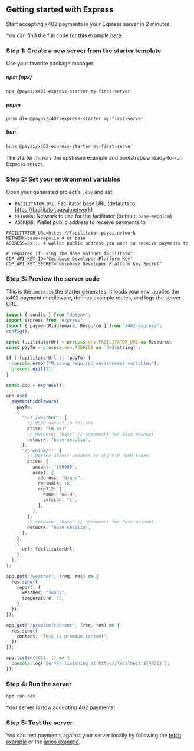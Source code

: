 ## Getting started with Express

Start accepting x402 payments in your Express server in 2 minutes.

<Note>You can find the full code for this example [here](https://github.com/coinbase/x402/tree/main/examples/typescript/servers/express).</Note>

### Step 1: Create a new server from the starter template

Use your favorite package manager.

##### npm (npx)
```bash
npx @payai/x402-express-starter my-first-server
```

##### pnpm
```bash
pnpm dlx @payai/x402-express-starter my-first-server
```

##### bun
```bash
bunx @payai/x402-express-starter my-first-server
```

The starter mirrors the upstream example and bootstraps a ready-to-run Express server.


### Step 2: Set your environment variables

Open your generated project's `.env` and set:

- `FACILITATOR_URL`: Facilitator base URL (defaults to: https://facilitator.payai.network)
- `NETWORK`: Network to use for the facilitator (default: `base-sepolia`)
- `ADDRESS`: Wallet public address to receive payments to

```env
FACILITATOR_URL=https://facilitator.payai.network
NETWORK=base-sepolia # or base
ADDRESS=0x... # wallet public address you want to receive payments to

# required if using the Base mainnet facilitator
CDP_API_KEY_ID="Coinbase Developer Platform Key"
CDP_API_KEY_SECRET="Coinbase Developer Platform Key Secret"
```

### Step 3: Preview the server code

This is the `index.ts` the starter generates. It loads your env, applies the x402 payment middleware, defines example routes, and logs the server URL.

```ts
import { config } from "dotenv";
import express from "express";
import { paymentMiddleware, Resource } from "x402-express";
config();

const facilitatorUrl = process.env.FACILITATOR_URL as Resource;
const payTo = process.env.ADDRESS as `0x${string}`;

if (!facilitatorUrl || !payTo) {
  console.error("Missing required environment variables");
  process.exit(1);
}

const app = express();

app.use(
  paymentMiddleware(
    payTo,
    {
      "GET /weather": {
        // USDC amount in dollars
        price: "$0.001",
        // network: "base" // uncomment for Base mainnet
        network: "base-sepolia",
      },
      "/premium/*": {
        // Define atomic amounts in any EIP-3009 token
        price: {
          amount: "100000",
          asset: {
            address: "0xabc",
            decimals: 18,
            eip712: {
              name: "WETH",
              version: "1",
            },
          },
        },
        // network: "base" // uncomment for Base mainnet
        network: "base-sepolia",
      },
    },
    {
      url: facilitatorUrl,
    },
  ),
);

app.get("/weather", (req, res) => {
  res.send({
    report: {
      weather: "sunny",
      temperature: 70,
    },
  });
});

app.get("/premium/content", (req, res) => {
  res.send({
    content: "This is premium content",
  });
});

app.listen(4021, () => {
  console.log(`Server listening at http://localhost:${4021}`);
});
```

### Step 4: Run the server

```bash
npm run dev
```

<Check>
  Your server is now accepting 402 payments!
</Check>

### Step 5: Test the server

You can test payments against your server locally by following the [fetch example](/x402/clients/typescript/fetch.mdx) or the [axios example](/x402/clients/typescript/axios.mdx).  